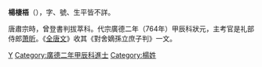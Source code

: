 {{Unreferenced|time=2022-02-10T02:41:37+00:00}}
'''楊棲梧'''（{{bd|?||?||}}），字、號、生平皆不詳。

唐肅宗時，曾登書判拔萃科。代宗廣德二年（764年）甲辰科狀元，主考官是礼部侍郎[[萧昕|萧昕]]。《[[全唐文|全唐文]]》收其《對舍嫡孫立庶子判》一文。

[[Category:唐朝狀元|Y]]
[[Category:廣德二年甲辰科進士|Category:廣德二年甲辰科進士]]
[[Category:楊姓|Category:楊姓]]